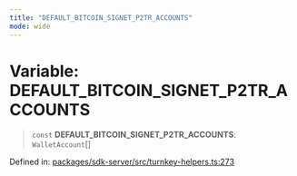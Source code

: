 ```yaml
---
title: "DEFAULT_BITCOIN_SIGNET_P2TR_ACCOUNTS"
mode: wide
---
```

  
# Variable: DEFAULT\_BITCOIN\_SIGNET\_P2TR\_ACCOUNTS

> `const` **DEFAULT\_BITCOIN\_SIGNET\_P2TR\_ACCOUNTS**: `WalletAccount`[]

Defined in: [packages/sdk-server/src/turnkey-helpers.ts:273](https://github.com/tkhq/sdk/blob/d88b5e1f9a6cca8e54e61f8a127aa90fcebeaa2e/packages/sdk-server/src/turnkey-helpers.ts#L273)
